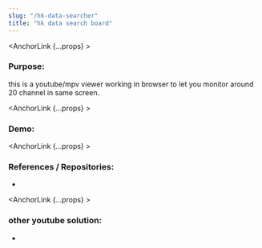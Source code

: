 ```yaml
---
slug: "/hk-data-searcher"
title: "hk data search board"
---
```



<HeaderImage src="/youtubesplitviewtryout_thumbnail.png" />

<AnchorLink {...props} ><h3>Purpose:</h3></AnchorLink>
this is a youtube/mpv viewer working in browser to let you monitor around 20 channel in same screen.

<AnchorLink {...props} ><h3>Demo:</h3></AnchorLink>
<YoutubeIframe videoSrcURL="https://www.youtube.com/embed/Ce-v1zTHhwU" videoTitle="passing example"/>


<AnchorLink {...props} ><h3>References / Repositories:</h3></AnchorLink>

- <GithubLink repo_fullname="louiscklaw/youtube-split-view-tryout" />


<AnchorLink {...props} ><h3>other youtube solution:</h3></AnchorLink>

- <NewWindowLink href="http://afterglowplayer.com/" />
